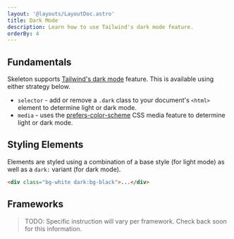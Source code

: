 ```yaml
---
layout: '@layouts/LayoutDoc.astro'
title: Dark Mode
description: Learn how to use Tailwind's dark mode feature.
orderBy: 4
---
```



## Fundamentals

Skeleton supports [Tailwind's dark mode](https://tailwindcss.com/docs/dark-mode) feature. This is available using either strategy below.

* `selector` - add or remove a `.dark` class to your document's `<html>` element to determine light or dark mode.
* `media` - uses the [prefers-color-scheme](https://developer.mozilla.org/en-US/docs/Web/CSS/@media/prefers-color-scheme) CSS media feature to determine light or dark mode.

## Styling Elements

Elements are styled using a combination of a base style (for light mode) as well as a `dark:` variant (for dark mode).

```html
<div class="bg-white dark:bg-black">...</div>
```

## Frameworks

> TODO: Specific instruction will vary per framework. Check back soon for this information.
